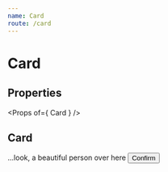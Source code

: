 ```yaml
---
name: Card
route: /card
---
```



# Card

## Properties
<Props of={ Card } />

## Card
<Playground>
    <Card>
        <CardActionArea>
            <CardMedia
            image='https://media2.s-nbcnews.com/j/newscms/2018_20/1339477/puppy-cute-today-180515-main_a936531048fdb698635dd1b418abdee9.fit-760w.jpg'
            title='Puppies'
            style={ { height: '256px' } }
            />
            <CardContent>
                ...look, a beautiful person over here
            </CardContent>
        </CardActionArea>
        <CardActions>
            <Button size='small' color='primary'>Confirm</Button>
        </CardActions>
    </Card>
</Playground>
